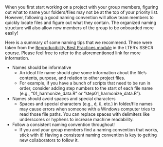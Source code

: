 When you first start working on a project with your group members, figuring out what to name your folders/files may not be at the top of your priority list. However, following a good naming convention will allow team members to quickly locate files and figure out what they contain. The organized naming structure will also allow new members of the group to be onboarded more easily! 

Here is a summary of some naming tips that we recommend. These were taken from the [Reproducibility Best Practices module](https://lter.github.io/ssecr/mod_reproducibility.html#naming-tips) in the LTER's SSECR course. Please feel free to refer to the aforementioned link for more information.

- Names should be informative
  - An ideal file name should give some information about the file’s contents, purpose, and relation to other project files.
  - For example, if you have a bunch of scripts that need to be run in order, consider adding step numbers to the start of each file name (e.g., "01_harmonize_data.R" or "step01_harmonize_data.R"). 
- Names should avoid spaces and special characters
  - Spaces and special characters (e.g., é, ü, etc.) in folder/file names may cause errors when someone with a Windows computer tries to read those file paths. You can replace spaces with delimiters like underscores or hyphens to increase machine readability. 
- Follow a consistent naming convention throughout!
  - If you and your group members find a naming convention that works, stick with it! Having a consistent naming convention is key to getting new collaborators to follow it. 
  